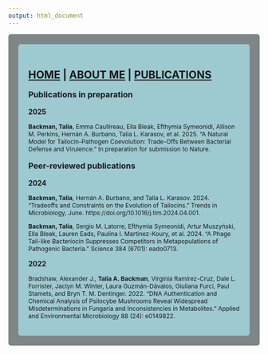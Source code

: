 ```yaml
---
output: html_document
---
```

<style type="text/css">
.main-container {
  max-width: 1800px;
  margin-left: auto;
  margin-right: auto;
}
</style>

<style>
div.gray { background-color:#7e8687; border-radius: 5px; padding: 20px;}
</style>
<div class = "gray">



<style>
div.blue { background-color:#9dc9d1; border-radius: 5px; padding: 20px;}
</style>
<div class = "blue">

## [HOME](http://talia-backman.github.io/) | [ABOUT ME](http://talia-backman.github.io/about_me) | [PUBLICATIONS](http://talia-backman.github.io/publications)

<p style="text-align: left; font-size: 16px; font-weight: bold;">
  Publications in preparation
</p>
<p style="text-align: left; font-size: 14px; font-weight: bold;">
  2025
</p>
<p style="text-align: left; font-size: 12px;">
  <b>Backman, Talia</b>, Emma Caullireau, Ella Bleak, Efthymia Symeonidi, Allison M. Perkins, Hernán A. Burbano, Talia L. Karasov, et al. 2025. “A Natural Model for Tailocin-Pathogen Coevolution: Trade-Offs Between Bacterial Defense and Virulence.” In preparation for submission to Nature.
</p>

<p style="text-align: left; font-size: 16px; font-weight: bold;">
  Peer-reviewed publications
</p>
<p style="text-align: left; font-size: 14px; font-weight: bold;">
  2024
</p>
<p style="text-align: left; font-size: 12px;">
  <b>Backman, Talia</b>, Hernán A. Burbano, and Talia L. Karasov. 2024. “Tradeoffs and Constraints on the Evolution of Tailocins.” Trends in Microbiology, June. https://doi.org/10.1016/j.tim.2024.04.001.
</p>

<p style="text-align: left; font-size: 12px;">
  <b>Backman, Talia</b>, Sergio M. Latorre, Efthymia Symeonidi, Artur Muszyński, Ella Bleak, Lauren Eads, Paulina I. Martinez-Koury, et al. 2024. “A Phage Tail-like Bacteriocin Suppresses Competitors in Metapopulations of Pathogenic Bacteria.” Science 384 (6701): eado0713.
</p>


<p style="text-align: left; font-size: 14px; font-weight: bold;">
  2022
</p>
<p style="text-align: left; font-size: 12px;">
  Bradshaw, Alexander J., <b>Talia A. Backman</b>,  Virginia Ramírez-Cruz, Dale L. Forrister, Jaclyn M. Winter, Laura Guzmán-Dávalos, Giuliana Furci, Paul Stamets, and Bryn T. M. Dentinger. 2022. “DNA Authentication and Chemical Analysis of Psilocybe Mushrooms Reveal Widespread Misdeterminations in Fungaria and Inconsistencies in Metabolites.” Applied and Environmental Microbiology 88 (24): e0149822.
</p>

